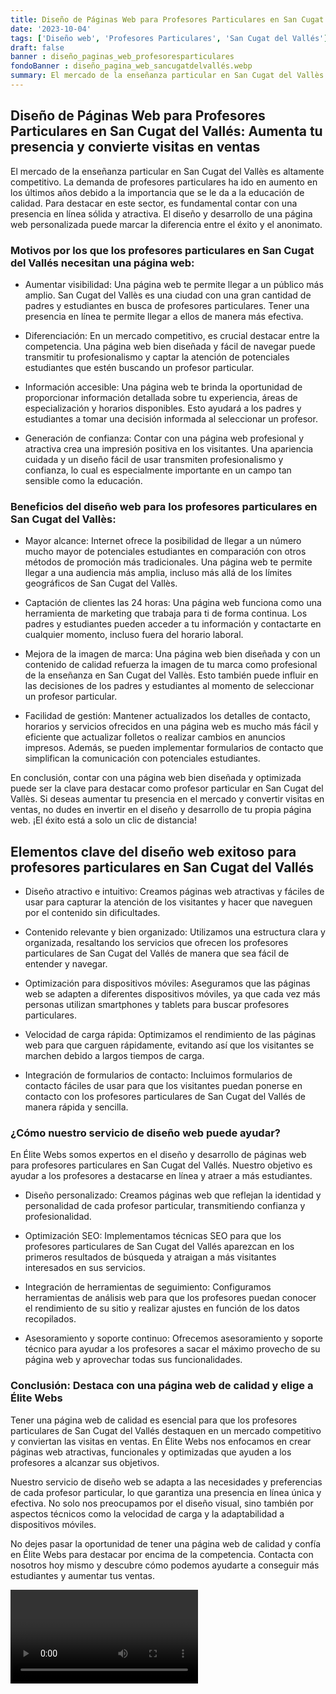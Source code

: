 ```yaml
---
title: Diseño de Páginas Web para Profesores Particulares en San Cugat del Vallés
date: '2023-10-04'
tags: ['Diseño web', 'Profesores Particulares', 'San Cugat del Vallés']
draft: false
banner : diseño_paginas_web_profesoresparticulares
fondoBanner : diseño_pagina_web_sancugatdelvallés.webp
summary: El mercado de la enseñanza particular en San Cugat del Vallès es altamente competitivo. La demanda de profesores particulares ha ido en aumento en los últimos años debido a la importancia que se le da a la educación de calidad. Para destacar en este sector, es fundamental contar con una presencia en línea sólida y atractiva. El diseño y desarrollo de una página web personalizada puede marcar la diferencia entre el éxito y el anonimato.
---
```


## Diseño de Páginas Web para Profesores Particulares en San Cugat del Vallés: Aumenta tu presencia y convierte visitas en ventas

El mercado de la enseñanza particular en San Cugat del Vallès es altamente competitivo. La demanda de profesores particulares ha ido en aumento en los últimos años debido a la importancia que se le da a la educación de calidad. Para destacar en este sector, es fundamental contar con una presencia en línea sólida y atractiva. El diseño y desarrollo de una página web personalizada puede marcar la diferencia entre el éxito y el anonimato.

### Motivos por los que los profesores particulares en San Cugat del Vallés necesitan una página web:

- Aumentar visibilidad: Una página web te permite llegar a un público más amplio. San Cugat del Vallès es una ciudad con una gran cantidad de padres y estudiantes en busca de profesores particulares. Tener una presencia en línea te permite llegar a ellos de manera más efectiva.

- Diferenciación: En un mercado competitivo, es crucial destacar entre la competencia. Una página web bien diseñada y fácil de navegar puede transmitir tu profesionalismo y captar la atención de potenciales estudiantes que estén buscando un profesor particular.

- Información accesible: Una página web te brinda la oportunidad de proporcionar información detallada sobre tu experiencia, áreas de especialización y horarios disponibles. Esto ayudará a los padres y estudiantes a tomar una decisión informada al seleccionar un profesor.

- Generación de confianza: Contar con una página web profesional y atractiva crea una impresión positiva en los visitantes. Una apariencia cuidada y un diseño fácil de usar transmiten profesionalismo y confianza, lo cual es especialmente importante en un campo tan sensible como la educación.

### Beneficios del diseño web para los profesores particulares en San Cugat del Vallès:

- Mayor alcance: Internet ofrece la posibilidad de llegar a un número mucho mayor de potenciales estudiantes en comparación con otros métodos de promoción más tradicionales. Una página web te permite llegar a una audiencia más amplia, incluso más allá de los límites geográficos de San Cugat del Vallès.

- Captación de clientes las 24 horas: Una página web funciona como una herramienta de marketing que trabaja para ti de forma continua. Los padres y estudiantes pueden acceder a tu información y contactarte en cualquier momento, incluso fuera del horario laboral.

- Mejora de la imagen de marca: Una página web bien diseñada y con un contenido de calidad refuerza la imagen de tu marca como profesional de la enseñanza en San Cugat del Vallès. Esto también puede influir en las decisiones de los padres y estudiantes al momento de seleccionar un profesor particular.

- Facilidad de gestión: Mantener actualizados los detalles de contacto, horarios y servicios ofrecidos en una página web es mucho más fácil y eficiente que actualizar folletos o realizar cambios en anuncios impresos. Además, se pueden implementar formularios de contacto que simplifican la comunicación con potenciales estudiantes.

En conclusión, contar con una página web bien diseñada y optimizada puede ser la clave para destacar como profesor particular en San Cugat del Vallès. Si deseas aumentar tu presencia en el mercado y convertir visitas en ventas, no dudes en invertir en el diseño y desarrollo de tu propia página web. ¡El éxito está a solo un clic de distancia!

<GifSeo />

<Cta />

## Elementos clave del diseño web exitoso para profesores particulares en San Cugat del Vallés

- Diseño atractivo e intuitivo: Creamos páginas web atractivas y fáciles de usar para capturar la atención de los visitantes y hacer que naveguen por el contenido sin dificultades.

- Contenido relevante y bien organizado: Utilizamos una estructura clara y organizada, resaltando los servicios que ofrecen los profesores particulares de San Cugat del Vallés de manera que sea fácil de entender y navegar.

- Optimización para dispositivos móviles: Aseguramos que las páginas web se adapten a diferentes dispositivos móviles, ya que cada vez más personas utilizan smartphones y tablets para buscar profesores particulares.

- Velocidad de carga rápida: Optimizamos el rendimiento de las páginas web para que carguen rápidamente, evitando así que los visitantes se marchen debido a largos tiempos de carga.

- Integración de formularios de contacto: Incluimos formularios de contacto fáciles de usar para que los visitantes puedan ponerse en contacto con los profesores particulares de San Cugat del Vallés de manera rápida y sencilla.

### ¿Cómo nuestro servicio de diseño web puede ayudar?

En Élite Webs somos expertos en el diseño y desarrollo de páginas web para profesores particulares en San Cugat del Vallés. Nuestro objetivo es ayudar a los profesores a destacarse en línea y atraer a más estudiantes.

- Diseño personalizado: Creamos páginas web que reflejan la identidad y personalidad de cada profesor particular, transmitiendo confianza y profesionalidad.

- Optimización SEO: Implementamos técnicas SEO para que los profesores particulares de San Cugat del Vallés aparezcan en los primeros resultados de búsqueda y atraigan a más visitantes interesados en sus servicios.

- Integración de herramientas de seguimiento: Configuramos herramientas de análisis web para que los profesores puedan conocer el rendimiento de su sitio y realizar ajustes en función de los datos recopilados.

- Asesoramiento y soporte continuo: Ofrecemos asesoramiento y soporte técnico para ayudar a los profesores a sacar el máximo provecho de su página web y aprovechar todas sus funcionalidades.

### Conclusión: Destaca con una página web de calidad y elige a Élite Webs

Tener una página web de calidad es esencial para que los profesores particulares de San Cugat del Vallés destaquen en un mercado competitivo y conviertan las visitas en ventas. En Élite Webs nos enfocamos en crear páginas web atractivas, funcionales y optimizadas que ayuden a los profesores a alcanzar sus objetivos.

Nuestro servicio de diseño web se adapta a las necesidades y preferencias de cada profesor particular, lo que garantiza una presencia en línea única y efectiva. No solo nos preocupamos por el diseño visual, sino también por aspectos técnicos como la velocidad de carga y la adaptabilidad a dispositivos móviles.

No dejes pasar la oportunidad de tener una página web de calidad y confía en Élite Webs para destacar por encima de la competencia. Contacta con nosotros hoy mismo y descubre cómo podemos ayudarte a conseguir más estudiantes y aumentar tus ventas.

<Video />

<CtaBot job='Profesores Particulares' city='San Cugat del Vallés'/>

<Gmaps query='San Cugat del Vallés+españa+maps' />